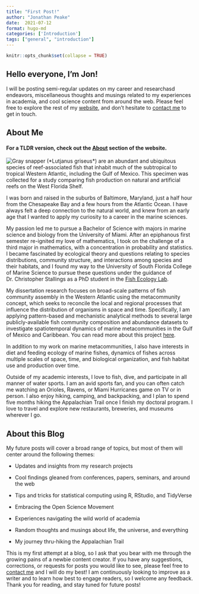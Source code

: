 ```yaml
---
title: "First Post!"
author: "Jonathan Peake"
date:  2021-07-12
format: hugo-md
categories: ['Introduction']
tags: ["general", "introduction"]
---
```


```r
knitr::opts_chunk$set(collapse = TRUE)
```

## Hello everyone, I'm Jon!

I will be posting semi-regular updates on my career and researchasd endeavors, miscellaneous thoughts and musings related to my experiences in academia, and cool science content from around the web. Please feel free to explore the rest of my [website](/home/), and don't hesitate to [contact me](/home/#contact) to get in touch.

## About Me

#### For a TLDR version, check out the [About](/authors/admin) section of the website.

![](me-fish.jpg "Gray snapper (*Lutjanus griseus*) are an abundant and ubiquitous species of reef-associated fish that inhabit much of the subtropical to tropical Western Atlantic, including the Gulf of Mexico. This specimen was collected for a study comparing fish production on natural and artificial reefs on the West Florida Shelf.")

I was born and raised in the suburbs of Baltimore, Maryland, just a half hour from the Chesapeake Bay and a few hours from the Atlantic Ocean. I have always felt a deep connection to the natural world, and knew from an early age that I wanted to apply my curiosity to a career in the marine sciences.

My passion led me to pursue a Bachelor of Science with majors in marine science and biology from the University of Miami. After an epiphanous first semester re-ignited my love of mathematics, I took on the challenge of a third major in mathematics, with a concentration in probability and statistics. I became fascinated by ecological theory and questions relating to species distributions, community structure, and interactions among species and their habitats, and I found my way to the University of South Florida College of Marine Science to pursue these questions under the guidance of Dr. Christopher Stallings as a PhD student in the [Fish Ecology Lab](https://marine.usf.edu/fishecology).

My dissertation research focuses on broad-scale patterns of fish community assembly in the Western Atlantic using the metacommunity concept, which seeks to reconcile the local and regional processes that influence the distribution of organisms in space and time. Specifically, I am applying pattern-based and mechanistic analytical methods to several large publicly-available fish community composition and abundance datasets to investigate spatiotemporal dynamics of marine metacommunities in the Gulf of Mexico and Caribbean. You can read more about this project [here](/project/metacommunity-project/).

In addition to my work on marine metacommunities, I also have interests in diet and feeding ecology of marine fishes, dynamics of fishes across multiple scales of space, time, and biological organization, and fish habitat use and production over time.

Outside of my academic interests, I love to fish, dive, and participate in all manner of water sports. I am an avid sports fan, and you can often catch me watching an Orioles, Ravens, or Miami Hurricanes game on TV or in person. I also enjoy hiking, camping, and backpacking, and I plan to spend five months hiking the Appalachian Trail once I finish my doctoral program. I love to travel and explore new restaurants, breweries, and museums wherever I go.

## About this Blog

My future posts will cover a broad range of topics, but most of them will center around the following themes:

-   Updates and insights from my research projects

-   Cool findings gleaned from conferences, papers, seminars, and around the web

-   Tips and tricks for statistical computing using R, RStudio, and TidyVerse

-   Embracing the Open Science Movement

-   Experiences navigating the wild world of academia

-   Random thoughts and musings about life, the universe, and everything

-   My journey thru-hiking the Appalachian Trail

This is my first attempt at a blog, so I ask that you bear with me through the growing pains of a newbie content creator. If you have any suggestions, corrections, or requests for posts you would like to see, please feel free to [contact me](/home/#contact) and I will do my best! I am continuously looking to improve as a writer and to learn how best to engage readers, so I welcome any feedback. Thank you for reading, and stay tuned for future posts!
